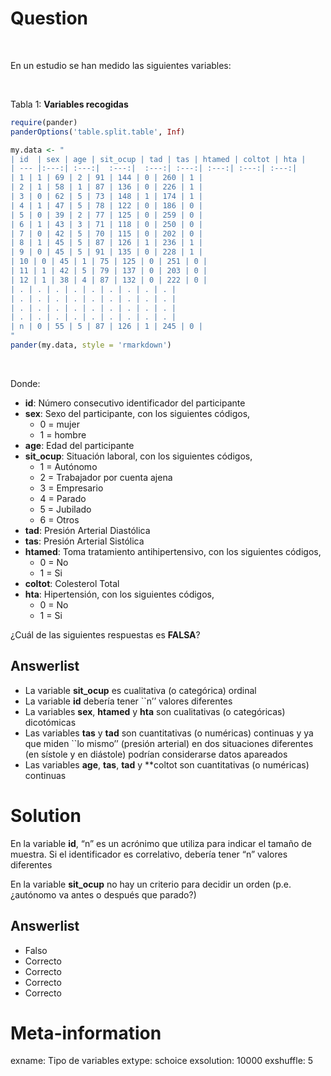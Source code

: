 Question
========

<br/>

En un estudio se han medido las siguientes variables:

<br/>

Tabla 1: **Variables recogidas**

```r
require(pander)
panderOptions('table.split.table', Inf)

my.data <- "
| id  | sex | age | sit_ocup | tad | tas | htamed | coltot | hta | 
| --- |:---:| :---:|  :---:|  :---:| :---:| :---:| :---:| :---:|
| 1 | 1 | 69 | 2 | 91 | 144 | 0 | 260 | 1 | 
| 2 | 1 | 58 | 1 | 87 | 136 | 0 | 226 | 1 | 
| 3 | 0 | 62 | 5 | 73 | 148 | 1 | 174 | 1 | 
| 4 | 1 | 47 | 5 | 78 | 122 | 0 | 186 | 0 | 
| 5 | 0 | 39 | 2 | 77 | 125 | 0 | 259 | 0 | 
| 6 | 1 | 43 | 3 | 71 | 118 | 0 | 250 | 0 | 
| 7 | 0 | 42 | 5 | 70 | 115 | 0 | 202 | 0 | 
| 8 | 1 | 45 | 5 | 87 | 126 | 1 | 236 | 1 | 
| 9 | 0 | 45 | 5 | 91 | 135 | 0 | 228 | 1 | 
| 10 | 0 | 45 | 1 | 75 | 125 | 0 | 251 | 0 | 
| 11 | 1 | 42 | 5 | 79 | 137 | 0 | 203 | 0 | 
| 12 | 1 | 38 | 4 | 87 | 132 | 0 | 222 | 0 | 
| . | . | . | . | . | . | . | . | . | 
| . | . | . | . | . | . | . | . | . | 
| . | . | . | . | . | . | . | . | . | 
| . | . | . | . | . | . | . | . | . | 
| n | 0 | 55 | 5 | 87 | 126 | 1 | 245 | 0 |
"
pander(my.data, style = 'rmarkdown')

```

<br/>

Donde:

* **id**: Número consecutivo identificador del participante
* **sex**: Sexo del participante, con los siguientes códigos,
    * 0 = mujer
    * 1 = hombre
* **age**: Edad del participante
* **sit_ocup**: Situación laboral, con los siguientes códigos,
    * 1 = Autónomo
    * 2 = Trabajador por cuenta ajena
    * 3 = Empresario
    * 4 = Parado
    * 5 = Jubilado
    * 6 = Otros
* **tad**: Presión Arterial Diastólica 
* **tas**: Presión Arterial Sistólica
* **htamed**: Toma tratamiento antihipertensivo, con los siguientes códigos,
    * 0 = No
    * 1 = Si
* **coltot**: Colesterol Total
* **hta**: Hipertensión, con los siguientes códigos,
    * 0 = No
    * 1 = Si

¿Cuál de las siguientes respuestas es **FALSA**?

Answerlist
----------
* La variable **sit_ocup** es cualitativa (o categórica) ordinal
* La variable **id** debería tener ``n'' valores diferentes
* La variables **sex**, **htamed** y **hta** son cualitativas (o categóricas) dicotómicas
* Las variables **tas** y **tad** son cuantitativas (o numéricas) continuas y ya que miden ``lo mismo'' (presión arterial) en dos situaciones diferentes (en sístole y en diástole) podrían considerarse datos apareados
* Las variables **age**, **tas**, **tad** y **coltot son cuantitativas (o numéricas) continuas


Solution
========
En la variable **id**, "n" es un acrónimo que utiliza para indicar el tamaño de muestra. Si el identificador es correlativo, debería tener "n" valores diferentes 

En la variable **sit_ocup** no hay un criterio para decidir un orden (p.e. ¿autónomo va antes o después que parado?)



Answerlist
----------
* Falso
* Correcto
* Correcto
* Correcto
* Correcto


Meta-information
================
exname: Tipo de variables
extype: schoice
exsolution: 10000
exshuffle: 5
